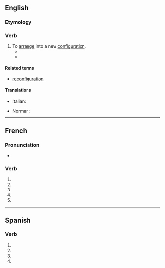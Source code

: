 {{also|reconfiguré}}
==English==

===Etymology===
{{prefix|en|re|configure}}

===Verb===
{{en-verb}}

# To [[arrange]] into a new [[configuration]].
#* {{quote-journal|en|date=2013-05-17
|author=George Monbiot|authorlink=George Monbiot
|title=Money just makes the rich suffer
|volume=188|issue=23|page=19
|magazine={{w|The Guardian Weekly}}
|url=http://www.guardian.co.uk/commentisfree/2013/may/06/politics-envy-keenest-rich
|passage=In order to grant the rich these pleasures, the social contract is '''reconfigured'''. The welfare state is dismantled. Essential public services are cut so that the rich may pay less tax.&nbsp;[&hellip;]}}
#* {{quote-journal|en|date=2021 December 15|author=Robin Leleux|title=Awards honour the best restoration projects: The Greater Anglia Award for the Best Entry for 2021: Derry|journal=RAIL|issue=946|page=54|text=Terrorist bombing in the 1970s wrecked this area, [...]. Now, more than 30 years on, Translink has been able to capitalise on the upswing in rail use to '''reconfigure''' the station as the North West Multimodal Transport Hub.}} 

====Related terms====
* [[reconfiguration]]

====Translations====
{{trans-top|arrange in a new configuration}}
* Italian: {{t|it|riconfigurare}}
{{trans-mid}}
* Norman: {{t|nrf|èrconfidguther}}
{{trans-bottom}}

----

==French==

===Pronunciation===
* {{homophones|fr|reconfigurent|reconfigures}}

===Verb===
{{head|fr|verb form}}

# {{inflection of|fr|reconfigurer||1|s|pres|indc}}
# {{inflection of|fr|reconfigurer||3|s|pres|indc}}
# {{inflection of|fr|reconfigurer||1|s|pres|subj}}
# {{inflection of|fr|reconfigurer||3|s|pres|subj}}
# {{inflection of|fr|reconfigurer||2|s|impr}}

----

==Spanish==

===Verb===
{{head|es|verb form}}

# {{es-verb form of|ending=ar|mood=subjunctive|tense=present|pers=1|number=singular|reconfigurar}}
# {{es-verb form of|ending=ar|mood=subjunctive|tense=present|pers=2|formal=yes|number=singular|reconfigurar}}
# {{es-verb form of|ending=ar|mood=subjunctive|tense=present|pers=3|number=singular|reconfigurar}}
# {{es-verb form of|ending=ar|mood=imperative|pers=2|formal=yes|number=singular|reconfigurar}}